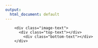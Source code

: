 ---
output:
  html_document: default
---

<div class="hero-image"> 
        <div class="image-text">
          <div class="top-text"></div>
            <div class="bottom-text"></div>
        </div>
</div>